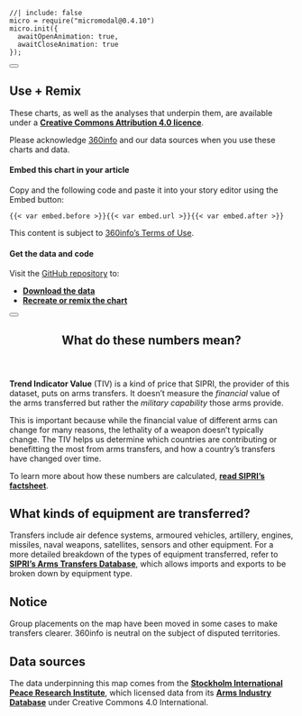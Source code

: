 <!-- initialise miromodal.js -->

```ojs
//| include: false
micro = require("micromodal@0.4.10")
micro.init({
  awaitOpenAnimation: true,
  awaitCloseAnimation: true
});
```

::::::: {#modal-useremix .modal .micromodal-slide aria-hidden="true"}
:::::: {.modal__overlay tabindex="-1" data-micromodal-close="true"}
::::: {.modal__container role="dialog" aria-modal="true" aria-labelledby="modal-useremix-title"}

<button class="modal__close" aria-label="Close modal" data-micromodal-close></button>

:::: {#modal-useremix-content}
## Use + Remix

These charts, as well as the analyses that underpin them, are available under a [**Creative Commons Attribution 4.0 licence**](https://creativecommons.org/licenses/by/4.0).

Please acknowledge [360info](https://360info.org) and our data sources when you use these charts and data.

#### Embed this chart in your article

Copy and the following code and paste it into your story editor using the <i class="bi bi-code-square"></i> Embed button:

::: {.embedcode}
```
{{< var embed.before >}}{{< var embed.url >}}{{< var embed.after >}}
```
:::

This content is subject to [360info's Terms of Use](https://newshub.360info.org/page/terms).

#### Get the data and code

Visit the [GitHub repository](https://github.com/360-info/report-template/tree/main/data) to:

* [**Download the data**](https://github.com/360-info/report-template/tree/main/data)
* [**Recreate or remix the chart**](https://github.com/360-info/report-template)
::::

:::::
::::::
:::::::

<!-- notes dialog -->

::::::: {#modal-about .modal .micromodal-slide aria-hidden="true"}
:::::: {.modal__overlay tabindex="-1" data-micromodal-close="true"}
::::: {.modal__container role="dialog" aria-modal="true" aria-labelledby="modal-about-title"}

<button class="modal__close" aria-label="Close modal" data-micromodal-close></button>

<header>
## What do these numbers mean? {#modal-about-title}
</header>

:::: {#modal-about-content}

**Trend Indicator Value** (TIV) is a kind of price that SIPRI, the provider of this dataset, puts on arms transfers. It doesn't measure the _financial_ value of the arms transferred but rather the _military capability_ those arms provide.

This is important because while the financial value of different arms can change for many reasons, the lethality of a weapon doesn't typically change. The TIV helps us determine which countries are contributing or benefitting the most from arms transfers, and how a country's transfers have changed over time.

To learn more about how these numbers are calculated, [**read SIPRI's factsheet**](https://www.sipri.org/sites/default/files/files/FS/SIPRIFS1212.pdf).

## What kinds of equipment are transferred?

Transfers include air defence systems, armoured vehicles, artillery, engines, missiles, naval weapons, satellites, sensors and other equipment. For a more detailed breakdown of the types of equipment transferred, refer to [**SIPRI's Arms Transfers Database**](https://www.sipri.org/databases/armstransfers), which allows imports and exports to be broken down by equipment type.

## Notice

Group placements on the map have been moved in some cases to make transfers clearer. 360info is neutral on the subject of disputed territories.

## Data sources

The data underpinning this map comes from the [**Stockholm International Peace Research Institute**](https://www.sipri.org), which licensed data from its [**Arms Industry Database**](https://www.sipri.org/databases/armsindustry) under Creative Commons 4.0 International.
::::

:::::
::::::
:::::::
